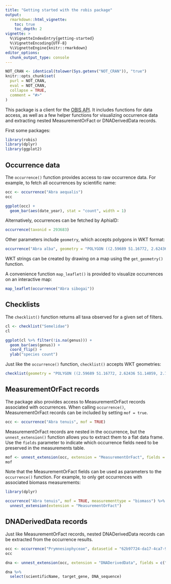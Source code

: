 ```yaml
---
title: "Getting started with the robis package"
output:
  rmarkdown::html_vignette:
    toc: true
    toc_depth: 2
vignette: >
  %\VignetteIndexEntry{getting-started}
  %\VignetteEncoding{UTF-8}
  %\VignetteEngine{knitr::rmarkdown}
editor_options: 
  chunk_output_type: console
---
```


```r
NOT_CRAN <- identical(tolower(Sys.getenv("NOT_CRAN")), "true")
knitr::opts_chunk$set(
  purl = NOT_CRAN,
  eval = NOT_CRAN,
  collapse = TRUE,
  comment = "#>"
)
```

This package is a client for the [OBIS API](https://api.obis.org/). It includes functions for data access, as well as a few helper functions for visualizing occurrence data and extracting nested MeasurementOrFact or DNADerivedData records.

First some packages:

```r
library(robis)
library(dplyr)
library(ggplot2)
```

## Occurrence data

The `occurrence()` function provides access to raw occurrence data. For example, to fetch all occurrences by scientific name:

```r
occ <- occurrence("Abra aequalis")
occ
```

```r
ggplot(occ) +
  geom_bar(aes(date_year), stat = "count", width = 1)
```

Alternatively, occurrences can be fetched by AphiaID:

```r
occurrence(taxonid = 293683)
```

Other parameters include `geometry`, which accepts polygons in WKT format:

```r
occurrence("Abra alba", geometry = "POLYGON ((2.59689 51.16772, 2.62436 51.14059, 2.76066 51.19225, 2.73216 51.20946, 2.59689 51.16772))")
```

WKT strings can be created by drawing on a map using the `get_geometry()` function.

A convenience function `map_leaflet()` is provided to visualize occurrences on an interactive map:

```r
map_leaflet(occurrence("Abra sibogai"))
```

## Checklists

The `checklist()` function returns all taxa observed for a given set of filters.

```r
cl <- checklist("Semelidae")
cl
```

```r
ggplot(cl %>% filter(!is.na(genus))) +
  geom_bar(aes(genus)) +
  coord_flip() +
  ylab("species count")
```

Just like the `occurrence()` function, `checklist()` accepts WKT geometries:

```r
checklist(geometry = "POLYGON ((2.59689 51.16772, 2.62436 51.14059, 2.76066 51.19225, 2.73216 51.20946, 2.59689 51.16772))")
```

## MeasurementOrFact records

The package also provides access to MeasurementOrFact records associated with occurrences. When calling `occurrence()`, MeasurementOrFact records can be included by setting `mof = true`.

```r
occ <- occurrence("Abra tenuis", mof = TRUE)
```

MeasurementOrFact records are nested in the occurrence, but the `unnest_extension()` function allows you to extract them to a flat data frame. Use the `fields` parameter to indicate which occurrence fields need to be preserved in the measurements table.

```r
mof <- unnest_extension(occ, extension = "MeasurementOrFact", fields = c("scientificName", "decimalLongitude", "decimalLatitude"))
mof
```

Note that the MeasurementOrFact fields can be used as parameters to the `occurrence()` function. For example, to only get occurrences with associated biomass measurements:

```r
library(dplyr)

occurrence("Abra tenuis", mof = TRUE, measurementtype = "biomass") %>%
  unnest_extension(extension = "MeasurementOrFact")
```

## DNADerivedData records

Just like MeasurementOrFact records, nested DNADerivedData records can be extracted from the occurrence results.

```r
occ <- occurrence("Prymnesiophyceae", datasetid = "62b97724-da17-4ca7-9b26-b2a22aeaab51", dna = TRUE)
occ
```

```r
dna <- unnest_extension(occ, extension = "DNADerivedData", fields = c("scientificName"))

dna %>%
  select(scientificName, target_gene, DNA_sequence)
```
